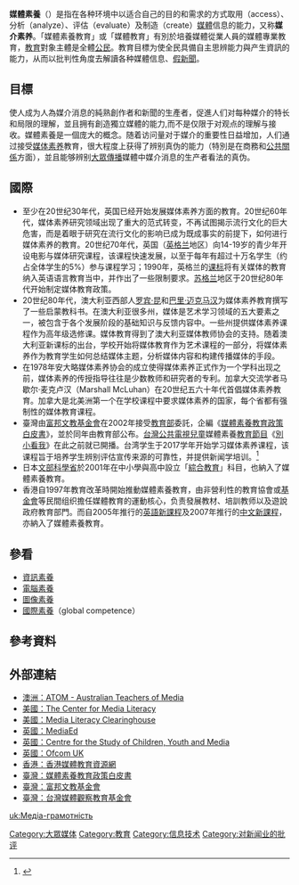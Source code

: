 {{update|time=2019-06-14}}
{{noteTA
|1=zh-hans:信息; zh-hant:資訊;
}}
'''媒體素養'''（'''{{lang|en|Media Literacy}}'''）是指在各种环境中以适合自己的目的和需求的方式取用（access）、分析（analyze）、评估（evaluate）及制造（create）[[传播媒体|媒體]]信息的能力，又称'''媒介素养'''。「媒體素養教育」或「媒體教育」有別於培養媒體從業人員的媒體專業教育，[[教育|教育]]對象主體是全體[[公民|公民]]。教育目標为使全民具備自主思辨能力與产生資訊的能力，从而以批判性角度去解讀各种媒體信息、[[假新聞|假新聞]]。

==目標==

使人成为人為媒介消息的純熟創作者和新聞的生產者，促進人们对每种媒介的特长和局限的理解，並且拥有創造獨立媒體的能力,而不是仅限于对观点的理解与接收。媒體素養是一個庞大的概念。随着访问量对于媒介的重要性日益增加，人们通过接受[[媒体素养|媒体素养]]教育，很大程度上获得了辨别真伪的能力（特別是在商務和[[公共關係|公共關係]]方面），並且能够辨别[[大眾傳播|大眾傳播]]媒體中媒介消息的生产者看法的真伪。

==國際==

*至少在20世纪30年代，英国已经开始发展媒体素养方面的教育。20世纪60年代，媒体素养研究领域出现了重大的范式转变，不再试图揭示流行文化的巨大危害，而是着眼于研究在流行文化的影响已成为既成事实的前提下，如何进行媒体素养的教育。20世纪70年代，英国（[[英格兰|英格兰]]地区）向14-19岁的青少年开设电影与媒体研究课程，该课程快速发展，以至于每年有超过十万名学生（约占全体学生的5%）参与课程学习；1990年，英格兰的[[national_curriculum|课标]]将有关媒体的教育纳入英语语言教育当中，并作出了一些限制要求。[[苏格兰|苏格兰]]地区于20世纪80年代开始制定媒体教育政策。
*20世纪80年代，澳大利亚西部人[[罗宾·昆|罗宾·昆]]和[[巴里·迈克马汉|巴里·迈克马汉]]为媒体素养教育撰写了一些启蒙教科书。在澳大利亚很多州，媒体是艺术学习领域的五大要素之一，被包含于各个发展阶段的基础知识与反馈内容中。一些州提供媒体素养课程作为高年级选修课。媒体教育得到了澳大利亚媒体教师协会的支持。随着澳大利亚新课标的出台，学校开始将媒体教育作为艺术课程的一部分，将媒体素养作为教育学生如何总结媒体主题，分析媒体内容和构建传播媒体的手段。
*在1978年安大略媒体素养协会的成立使得媒体素养正式作为一个学科出现之前，媒体素养的传授指导往往是少数教师和研究者的专利。加拿大交流学者马歇尔·麦克卢汉（Marshall McLuhan）在20世纪五六十年代首倡媒体素养教育。加拿大是北美洲第一个在学校课程中要求媒体素养的国家，每个省都有强制性的媒体教育课程。
*臺灣由[[富邦文教基金會|富邦文教基金會]]在2002年接受[[中華民國教育部|教育部]]委託，企編《[[媒體素養教育政策白皮書|媒體素養教育政策白皮書]]》，並於同年由教育部公布。[[台灣公共電視|台灣公共電視]][[兒童|兒童]]媒體素養[[教育節目|教育節目]]《[[別小看我|別小看我]]》在此之前就已開播。台湾学生于2017学年开始学习媒体素养课程，该课程旨于培养学生辨别评估宣传来源的可靠性，并提供新闻学培训。<ref>{{cite web|author1=NICOLA SMITH|title=Schoolkids in Taiwan Will Now Be Taught How to Identify Fake News|url=http://time.com/4730440/taiwan-fake-news-education/|website=TIME|accessdate=2017年4月7日|archive-date=2017年4月7日|archive-url=https://web.archive.org/web/20170407092711/http://time.com/4730440/taiwan-fake-news-education/|dead-url=no}}</ref>
*日本[[文部科學省|文部科學省]]於2001年在中小學與高中設立「[[綜合教育|綜合教育]]」科目，也納入了媒體素養教育。
*香港自1997年教育改革時開始推動媒體素養教育，由非營利性的教育協會或[[基金會|基金會]]等民間组织擔任媒體教育的運動核心，负责發展教材、培訓教师以及遊說政府教育部門。而自2005年推行的[[香港小學英語科課程|英語新課程]]及2007年推行的[[香港小學中國語文科課程|中文新課程]]，亦納入了媒體素養教育。

==參看==
* [[資訊素養|資訊素養]]
* [[電腦素養|電腦素養]]
* [[圖像素養|圖像素養]]
* [[國際素養|國際素養]]（global competence）

== 參考資料==
{{reflist}}
==外部連結==
* [http://www.atomvic.org  澳洲：ATOM - Australian Teachers of Media] {{Wayback|url=http://www.atomvic.org/ |date=20210204162845 }}
* [http://www.medialit.org  美國：The Center for Media Literacy]{{Wayback|url=http://www.medialit.org/ |date=20190917014937 }}
* [http://medialit.med.sc.edu  美國：Media Literacy Clearinghouse] {{Wayback|url=http://medialit.med.sc.edu/ |date=20180328140111 }}
* [http://mediaed.org.uk  英國：MediaEd] {{Wayback|url=http://mediaed.org.uk/ |date=20210107202756 }}
* [https://web.archive.org/web/20160525231835/http://childrenyouthandmediacentre.co.uk/  英國：Centre for the Study of Children, Youth and Media]
* [https://web.archive.org/web/20060630054138/http://www.ofcom.org.uk/advice/media_literacy/ 英國：Ofcom UK]
* [http://www.hkmediaed.net 香港：香港媒體教育資源網]
* [http://homepage.ntu.edu.tw/~floratien/gen_whitepaper.files/mediaequipment.pdf 臺灣：媒體素養教育政策白皮書] {{Wayback|url=http://homepage.ntu.edu.tw/~floratien/gen_whitepaper.files/mediaequipment.pdf |date=20201101100054 }}
* [http://www.fubonedu.org.tw/ 臺灣：富邦文教基金會] {{Wayback|url=http://www.fubonedu.org.tw/ |date=20180602202303 }}
* [http://www.mediawatch.org.tw/ 臺灣：台灣媒體觀察教育基金會 ]{{Wayback|url=http://www.mediawatch.org.tw/ |date=20200924022148 }}
[[Category:大眾媒体|Category:大眾媒体]]
[[Category:教育|Category:教育]]
[[Category:信息技术|Category:信息技术]]
[[Category:对新闻业的批评|Category:对新闻业的批评]]

[[uk:Медіа-грамотність|uk:Медіа-грамотність]]